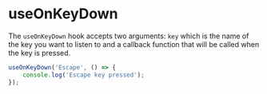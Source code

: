 <!-- useOnKeyDown.stories.mdx -->


<Meta title="Hooks/useOnKeyDown" />

# useOnKeyDown

The `useOnKeyDown` hook accepts two arguments: `key` which is the name of the key you want to listen to and a callback function that will be called when the key is pressed.

```jsx
useOnKeyDown('Escape', () => {
	console.log('Escape key pressed');
});
```
